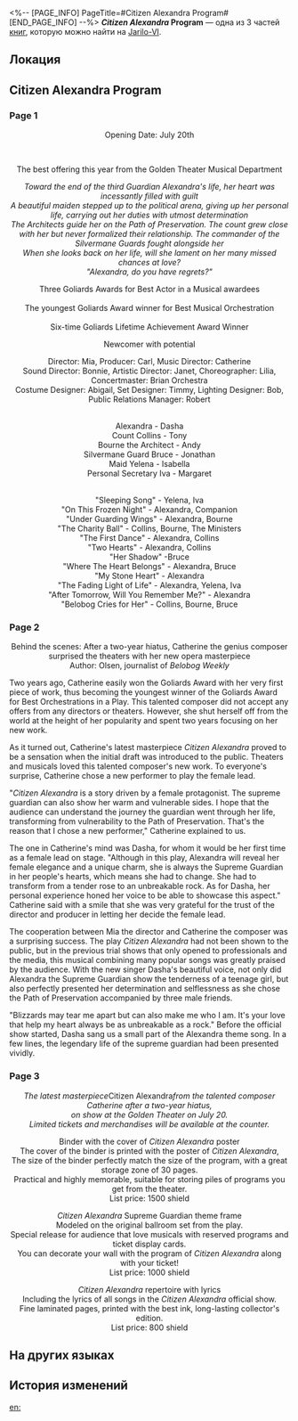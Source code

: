 <%-- [PAGE_INFO]
PageTitle=#Citizen Alexandra Program#
[END_PAGE_INFO] --%>
{{Дополнить}}
{{Книга Инфобокс
|id           = 012
|partIds      = 190114;190115;190116
|Название     = ''Citizen Alexandra'' Program
|Изображение  = Предмет Записи.png
|Мир          = Jarilo-VI
|Томов        = 3
|Автор        = <!--нужно добавить-->
|Описание     = A program booklet from the production of ''Citizen Alexandra''. Free of charge upon purchasing a ticket.
|Том1         = {{tx}}
|Источник1    = {{tx|Отсутствует источник}}
|Том2         = {{tx}}
|Источник2    = {{tx|Отсутствует источник}}
|Том3         = {{tx}}
|Источник3    = {{tx|Отсутствует источник}}
|Персонажи    = 
|Фракции      = The Architects
}}
'''''Citizen Alexandra'' Program''' — одна из 3 частей [[Книги|книг]], которую можно найти на [[Jarilo-VI]].

==Локация==
{{Отметка карты|<!--название карты-->|<!--id отметки-->}}

==Citizen Alexandra Program==
===Page 1===
<div align="center">Opening Date: July 20th

{{Размер|36|Golden Theater}}<br />
''{{Размер|18|22 West, Alisa Avenue, Administrative District}}''

The best offering this year from the Golden Theater Musical Department<br />
{{Размер|50|''Citizen Alexandra''}}

''Toward the end of the third Guardian Alexandra's life, her heart was incessantly filled with guilt''<br />
''A beautiful maiden stepped up to the political arena, giving up her personal life, carrying out her duties with utmost determination''<br />
''The Architects guide her on the Path of Preservation. The count grew close with her but never formalized their relationship. The commander of the Silvermane Guards fought alongside her''<br />
''When she looks back on her life, will she lament on her many missed chances at love? ''<br />
''"Alexandra, do you have regrets?"''

Three Goliards Awards for Best Actor in a Musical awardees {{Размер|32|Tony, Andy, and Jonathan}}<br />
{{Размер|32|A joint performance unlike any other}}<br />
The youngest Goliards Award winner for Best Musical Orchestration{{Размер|32| Catherine}}<br />
{{Размер|32|The latest masterpiece after a two-year hiatus}}<br />
Six-time Goliards Lifetime Achievement Award Winner {{Размер|32|Olivia}}<br />
{{Размер|32|Highest recommendations}}

Newcomer with potential {{Размер|32|Dasha}}<br />
{{Размер|32|As Lead Actress}}

Director: Mia, Producer: Carl, Music Director: Catherine<br />
Sound Director: Bonnie, Artistic Director: Janet, Choreographer: Lilia, Concertmaster: Brian Orchestra<br />
Costume Designer: Abigail, Set Designer: Timmy, Lighting Designer: Bob, Public Relations Manager: Robert

{{Размер|32|Cast}}<br />
Alexandra - Dasha<br />
Count Collins - Tony<br />
Bourne the Architect - Andy<br />
Silvermane Guard Bruce - Jonathan<br />
Maid Yelena - Isabella<br />
Personal Secretary Iva - Margaret

{{Размер|32|Track Listing}}<br />
"Sleeping Song" - Yelena, Iva<br />
"On This Frozen Night" - Alexandra, Companion<br />
"Under Guarding Wings" - Alexandra, Bourne<br />
"The Charity Ball" - Collins, Bourne, The Ministers<br />
"The First Dance" - Alexandra, Collins<br />
"Two Hearts" - Alexandra, Collins<br />
"Her Shadow" -Bruce<br />
"Where The Heart Belongs" - Alexandra, Bruce<br />
"My Stone Heart" - Alexandra<br />
"The Fading Light of Life" - Alexandra, Yelena, Iva<br />
"After Tomorrow, Will You Remember Me?" - Alexandra<br />
"Belobog Cries for Her" - Collins, Bourne, Bruce</div>

===Page 2===
<div align="center">Behind the scenes: After a two-year hiatus, Catherine the genius composer surprised the theaters with her new opera masterpiece<br />
Author: Olsen, journalist of ''Belobog Weekly''</div>

Two years ago, Catherine easily won the Goliards Award with her very first piece of work, thus becoming the youngest winner of the Goliards Award for Best Orchestrations in a Play. This talented composer did not accept any offers from any directors or theaters. However, she shut herself off from the world at the height of her popularity and spent two years focusing on her new work.

As it turned out, Catherine's latest masterpiece ''Citizen Alexandra'' proved to be a sensation when the initial draft was introduced to the public. Theaters and musicals loved this talented composer's new work. To everyone's surprise, Catherine chose a new performer to play the female lead.

"''Citizen Alexandra'' is a story driven by a female protagonist. The supreme guardian can also show her warm and vulnerable sides. I hope that the audience can understand the journey the guardian went through her life, transforming from vulnerability to the Path of Preservation. That's the reason that I chose a new performer," Catherine explained to us.

The one in Catherine's mind was Dasha, for whom it would be her first time as a female lead on stage. "Although in this play, Alexandra will reveal her female elegance and a unique charm, she is always the Supreme Guardian in her people's hearts, which means she had to change. She had to transform from a tender rose to an unbreakable rock. As for Dasha, her personal experience honed her voice to be able to showcase this aspect." Catherine said with a smile that she was very grateful for the trust of the director and producer in letting her decide the female lead.

The cooperation between Mia the director and Catherine the composer was a surprising success. The play ''Citizen Alexandra'' had not been shown to the public, but in the previous trial shows that only opened to professionals and the media, this musical combining many popular songs was greatly praised by the audience. With the new singer Dasha's beautiful voice, not only did Alexandra the Supreme Guardian show the tenderness of a teenage girl, but also perfectly presented her determination and selflessness as she chose the Path of Preservation accompanied by three male friends.

"Blizzards may tear me apart but can also make me who I am. It's your love that help my heart always be as unbreakable as a rock." Before the official show started, Dasha sang us a small part of the Alexandra theme song. In a few lines, the legendary life of the supreme guardian had been presented vividly.

===Page 3===
<div align="center">''The latest masterpiece ''Citizen Alexandra'' from the talented composer Catherine after a two-year hiatus,''<br />
''on show at the Golden Theater on July 20.''<br />
''Limited tickets and merchandises will be available at the counter.''

Binder with the cover of ''Citizen Alexandra'' poster<br />
The cover of the binder is printed with the poster of ''Citizen Alexandra'',<br />
The size of the binder perfectly match the size of the program, with a great storage zone of 30 pages.<br />
Practical and highly memorable, suitable for storing piles of programs you get from the theater.<br />
List price: 1500 shield

''Citizen Alexandra'' Supreme Guardian theme frame<br />
Modeled on the original ballroom set from the play.<br />
Special release for audience that love musicals with reserved programs and ticket display cards.<br />
You can decorate your wall with the program of ''Citizen Alexandra'' along with your ticket!<br />
List price: 1000 shield

''Citizen Alexandra'' repertoire with lyrics<br />
Including the lyrics of all songs in the ''Citizen Alexandra'' official show.<br />
Fine laminated pages, printed with the best ink, long-lasting collector's edition.<br />
List price: 800 shield</div>

==На других языках==
{{На других языках
|en   = ''Citizen Alexandra'' Program
|zhs  = 《公民亚历珊德拉》场刊
|zht  = 《公民亞歷珊德拉》場刊
|ja   = 『市民アレキサンドラ』のパンフレット
|ko   = ≪시민 알렉산드라≫ 팸플릿
|es   = Programa de «Ciudadana Alexandra»
|fr   = Programme de ''Citoyenne Alexandra''
|ru   = Программка «Гражданка Александра»
|th   = โบรชัวร์ "พลเมือง Alexandra"
|vi   = Tờ Gấp Công Dân Alexandra
|de   = Programmheft für „Bürgerin Alexandra“
|id   = Buklet "Warga Negara Alexandra"
|pt   = Programa de "Cidadã Alexandra"
}}

==История изменений==
{{История изменений|3.5}}

[[en:]]